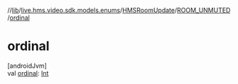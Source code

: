 //[lib](../../../../index)/[live.hms.video.sdk.models.enums](../../index)/[HMSRoomUpdate](../index)/[ROOM_UNMUTED](index)/[ordinal](ordinal)

# ordinal

[androidJvm]\
val [ordinal](ordinal): [Int](https://kotlinlang.org/api/latest/jvm/stdlib/kotlin/-int/index.html)

